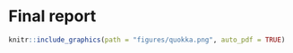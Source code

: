 # Final report {#finalreport}
```r
knitr::include_graphics(path = "figures/quokka.png", auto_pdf = TRUE)
``` 